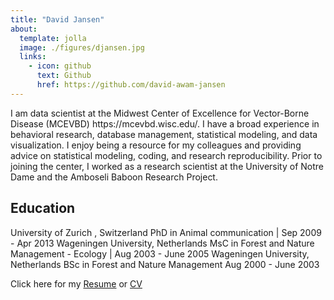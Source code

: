 ```yaml
---
title: "David Jansen"
about:
  template: jolla
  image: ./figures/djansen.jpg
  links:
    - icon: github
      text: Github
      href: https://github.com/david-awam-jansen
---
```


I am data scientist at the Midwest Center of Excellence for Vector-Borne Disease (MCEVBD) https://mcevbd.wisc.edu/. I have a broad experience in behavioral research, database management, statistical modeling, and data visualization. I enjoy being a resource for my colleagues and providing advice on statistical modeling, coding, and research reproducibility. Prior to joining the center, I worked as a research scientist at the University of Notre Dame and the Amboseli Baboon Research Project.

## Education

University of Zurich , Switzerland PhD in Animal communication \| Sep 2009 - Apr 2013
Wageningen University, Netherlands MsC in Forest and Nature Management - Ecology \| Aug 2003 - June 2005
Wageningen University, Netherlands BSc in Forest and Nature Management Aug 2000 - June 2003

Click here for my <a href="../files/David_Jansen_Resume.pdf">Resume</a> or <a href="../files/David_Jansen_CV.pdf">CV</a>